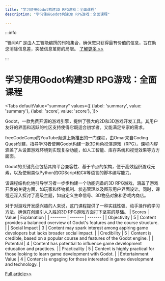 ```yaml
---
title: "学习使用Godot构建3D RPG游戏：全面课程"
description: "学习使用Godot构建3D RPG游戏：全面课程"

---
```



:::info

“智闻AI“ 是由人工智能编撰的刊物集合，确保您只获得最有价值的信息，旨在助您消除信息差，突破信息茧房的局限。  [了解更多 >>](/)

:::

# 学习使用Godot构建3D RPG游戏：全面课程


<Tabs
	defaultValue="summary"
	values={[
	{label: 'summary', value: 'summary'},
	{label: 'score', value: 'score'},
]}>
<TabItem value="summary">


Godot，一款免费开源的游戏引擎，提供了强大的2D和3D游戏开发工具。其用户友好的界面和活跃的社区支持使得它既适合初学者，又能满足专家的需求。

freeCodeCamp的YouTube频道上新推出的一门课程，由Omar来自Coding Quest创建，指导学习者使用Godot构建一款3D角色扮演游戏（RPG）。课程内容涵盖了从设置游戏环境到实现复杂功能，如人工智能、库存系统和视觉效果等方方面面。

Godot的关键亮点包括其跨平台兼容性、基于节点的架构，便于高效组织游戏元素，以及使用类似Python的GDScript和C#等语言的脚本编写能力。

该课程结构化地引导学习者一步步构建一个功能完备的3D RPG游戏，涵盖了游戏开发的关键方面，如玩家和怪物机制、状态管理以及图形用户界面设计。同时，课程还深入探讨了高级主题，如自定义生命信号、3D物品对象和游戏内商店。

对于对游戏开发感兴趣的人来说，这门课程提供了一种实践性强、动手操作的学习方法，确保在创建引人入胜的3D RPG游戏方面打下坚实的基础。
</TabItem>
<TabItem value="score">
	| Scores     | Value   | Explanation |
	| -------- | ------- | ------- |
	| Objectivity  | 5    | Content provides a balanced overview of Godot's features and the course structure.    |
	| Social Impact | 3     | Content may spark interest among aspiring game developers but lacks broader social impact.    |
	| Credibility    | 5    | Content is credible, based on a popular course and features of the Godot engine.    |
	| Potential    | 4    | Content has potential to influence game development education and practices.    |
	| Practicality    | 5    | Content is highly practical for those looking to learn game development with Godot.    |
	| Entertainment Value    | 4    | Content is engaging for those interested in game development and technology.    |
</TabItem>
</Tabs>

[Full article>>](https://www.freecodecamp.org/news/learn-to-create-a-3d-rpg-game-with-godot/)
